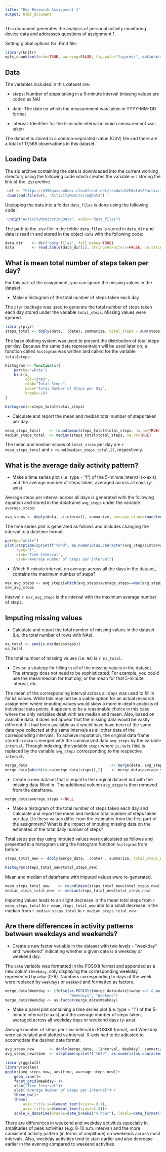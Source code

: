 ```yaml
---
title: "Rep Research Assignment 1"
output: html_document
---
```

This document generates the analysis of personal activity monitoring device data and addresses questions of assignment 1. 

Setting global options for .Rmd file:

```r
library(knitr)
opts_chunk$set(echo=TRUE, warning=FALSE, fig.path="figures/", options(scipen=10))
```

## Data
The variables included in this dataset are:

- steps: Number of steps taking in a 5-minute interval (missing values are coded as NA)

- date: The date on which the measurement was taken in YYYY-MM-DD format

- interval: Identifier for the 5-minute interval in which measurement was taken

The dataset is stored in a comma-separated-value (CSV) file and there are a total of 17,568 observations in this dataset.

## Loading Data
The zip archive containing the data is downloaded into the current working directory using the following code which creates the variable `url` storing the link of the .zip archive.

```r
 url <- "https://d396qusza40orc.cloudfront.net/repdata%2Fdata%2Factivity.zip"
 download.file(url, "ActivityMonitoringData")
```

Unzipping the data into a folder `data_files` is done using the following code:
```r
 unzip("ActivityMonitoringData", exdir="data_files")
```

The path to the .csv file in the folder `data_files` is stored in `data_dir` and data is read in and stored in the object `data`  with the following code:

```r
data_dir    <- dir("data_files", full.names=TRUE)
data        <- read.table(data_dir[1], stringsAsFactors=FALSE, na.strings="NA",sep=",", header=TRUE)
```


## What is mean total number of steps taken per day?
For this part of the assignment, you can ignore the missing values in the dataset.

* Make a histogram of the total number of steps taken each day


The `plyr` package was used to generate the total number of steps taken each day stored under the variable `total_steps`. Missing values were ignored.

```r
library(plyr)
steps_total <- ddply(data, .(date), summarize, total_steps = sum(steps))
```

The base plotting system was used to present the distribution of total steps per day. Because the same data representaion will be used later on, a function called `histogram` was written and called for the variable `total$steps`:


```r
histogram <- function(x){
    par(bg="white")
    hist(x, 
         col="grey",
         xlab="Total Steps",
         main="Total Number of Steps per Day",
         breaks=20)
}

histogram(x=steps_total$total_steps)
```

* Calculate and report the mean and median total number of steps taken per day.
```r
mean_steps_total    <- round(mean(steps_total$total_steps, na.rm=TRUE),2)
median_steps_total  <- median(steps_total$total_steps, na.rm=TRUE)
```
The mean and median values of `total_steps` per day are `r mean_steps_total` and `r round(median_steps_total,2)`, respectively.

## What is the average daily activity pattern?

* Make a time series plot (i.e. type = "l") of the 5-minute interval (x-axis) and the average number of steps taken, averaged across all days (y-axis).

Average steps per interval across all days is generated with the following equation and stored in the dataframe `avg_steps` under the variable `average_steps`:


```r
avg_steps <- ddply(data, .(interval), summarize, average_steps=round(mean(steps, na.rm=TRUE)),2)
```

The time series plot is generated as follows and includes changing the interval to a datetime format. 
```r
par(bg="white")
plot(strptime(sprintf("%04d", as.numeric(as.character(avg_steps$interval))), "%H%M"), avg_steps$average_steps, 
     type="l",
     xlab="Time Interval",
     ylab="Average number of Steps per Interval")
```

* Which 5-minute interval, on average across all the days in the dataset, contains the maximum number of steps?
```r
max_avg_steps <- avg_steps[which(avg_steps$average_steps==max(avg_steps$average_steps)),1]
max_avg_steps
```

Interval `r max_avg_steps` is the interval with the maximum average number of steps.

## Imputing missing values

* Calculate and report the total number of missing values in the dataset (i.e. the total number of rows with NAs).
```r
na_total <- sum(is.na(data$steps))
na_total
```

The total number of missing values (i.e. `NA`) is `r na_total`.

* Devise a strategy for filling in all of the missing values in the dataset. The strategy does not need to be sophisticated. For example, you could use the mean/median for that day, or the mean for that 5-minute interval, etc.

The mean of the corresponding interval across all days was used to fill in for `NA` values. While this may not be a viable option for an actual research assignment where imputing values would skew a more in-depth analysis of individual data points, it appears to be a reasonable choice in this case where the only variables dealt with are median and mean. Also, based on available data, it does not appear that the missing data would be vastly different if it had been available as it would have have been of the same data type collected at the same intervals as all other data of the corresponding intervals. To achieve imputation, the original data frame stored in `data` is merged with the summarized data `avg_steps` by the variable `interval`. Through indexing, the variable `steps` where `is.na` is `TRUE` is replaced by the variable `avg_steps` corresponding to the respective `interval`.

```r
merge_data                                      <- merge(data, avg_steps)
merge_data[which(is.na(merge_data$steps)),2]    <- merge_data$average_step[which(is.na(merge_data$steps))]
```

* Create a new dataset that is equal to the original dataset but with the missing data filled in.
The additional column `avg_steps` is then removed from the dataframe.
```r
merge_data$average_steps <-NULL
```

* Make a histogram of the total number of steps taken each day and Calculate and report the mean and median total number of steps taken per day. Do these values differ from the estimates from the first part of the assignment? What is the impact of imputing missing data on the estimates of the total daily number of steps?

Total steps per day using imputed values were calculated as follows and presented in a histogram using the histogram function `histogram` from before.

```r
steps_total_new <- ddply(merge_data, .(date) , summarize, total_steps_new=sum(steps))
```

```r
histogram(steps_total_new$total_steps_new)
```


Mean and median of dataframe with imputed values were re-generated.
```r
mean_steps_total_new    <- round(mean(steps_total_new$total_steps_new),2)
median_steps_total_new  <- median(steps_total_new$total_steps_new)
```

Imputing values leads to an slight decrease in the mean total steps from `r mean_steps_total` to `r mean_steps_total_new` and to a small decrease in the median from `r median_steps_total` to `r median_steps_total_new`.

## Are there differences in activity patterns between weekdays and weekends?
* Create a new factor variable in the dataset with two levels - "weekday" and "weekend" indicating whether a given date is a weekday or weekend day.

The `date` variable was formatted in the POSIXlt format and appended as a new column `Weekday`, only displaying the corresponding weekday represented by `wday` (0-6). Numbers corresponding to days of the week were replaced by `weekdays` or `weekend` and formatted as  factors. 

```r
merge_data$Weekday <- ifelse(as.POSIXlt(merge_data$date)$wday >=1 & as.POSIXlt(merge_data$date)$wday<=5, 
                             "Weekdays", "Weekend")
merge_data$Weekday <- as.factor(merge_data$Weekday)
```


* Make a panel plot containing a time series plot (i.e. type = "l") of the 5-minute interval (x-axis)  and the average number of steps taken, averaged across all weekday days or weekend days (y-axis).

Average number of steps   per `time` interval in POSIXlt format, and Weekday were calculated and plotted vs  interval. X-axis had to be adjusted to accomodate the desired date format.

```r
avg_steps_new       <- ddply(merge_data, .(interval, Weekday), summarize, average_steps_new=round(mean(steps),2))
avg_steps_new$time  <- strptime(sprintf("%04d", as.numeric(as.character(avg_steps_new$interval))), "%H%M")

library(ggplot2)
library(scales)
ggplot(avg_steps_new, aes(time, average_steps_new))+
    geom_line()+
    facet_grid(Weekday~.)+
    xlab("Time Interval")+
    ylab("Average Number of Steps per Interval") +
    theme_bw()+
    theme(
        axis.title.x=element_text(vjust=-0.1),
        axis.title.y=element_text(vjust=1.5))+
    scale_x_datetime(breaks=date_breaks("4 hour"), labels=date_format("%H:%M"))
```

There are differences in weekend and weekday activities especially in amplitudes of peak activities (e.g. 8-10 a.m. interval) and the more consistent activity pattern (in terms of amplitude) on weekends across most intervals. Also, weekday activities tend to start earlier and also decrease earlier in the evening compared to weekend activities.

